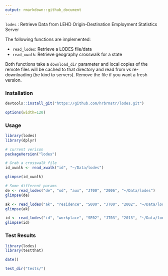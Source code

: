 ```yaml
---
output: rmarkdown::github_document
---
```


`lodes` :  Retrieve Data from LEHD Origin-Destination Employment Statistics Server

The following functions are implemented:

- `read_lodes`:	Retrieve a LODES file/data
- `read_xwalk`:	Retrieve geography crosswalk for a state

Both functions take a `download_dir` parameter and local copies of the remote files
will be cached to that directory and read from vs re-downloading (be kind to servers).
Remove the file if you want a fresh version.

### Installation

```r
devtools::install_git("https://github.com/hrbrmstr/lodes.git")
```

```r
options(width=120)
```

### Usage

```r
library(lodes)
library(dplyr)

# current verison
packageVersion("lodes")

# Grab a crosswalk file
id_xwalk <- read_xwalk("id", "~/Data/lodes")

glimpse(id_xwalk)

# Some different params
de <- read_lodes("de", "od", "aux", "JT00", "2006", "~/Data/lodes")
glimpse(de)

ak <- read_lodes("ak", "residence", "S000", "JT00", "2002", "~/Data/lodes")
glimpse(ak)

id <- read_lodes("id", "workplace", "SE02", "JT03", "2013", "~/Data/lodes")
glimpse(id)
```

### Test Results

```r
library(lodes)
library(testthat)

date()

test_dir("tests/")
```

